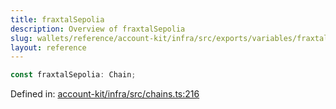 ```yaml
---
title: fraxtalSepolia
description: Overview of fraxtalSepolia
slug: wallets/reference/account-kit/infra/src/exports/variables/fraxtalSepolia
layout: reference
---
```


```ts
const fraxtalSepolia: Chain;
```

Defined in: [account-kit/infra/src/chains.ts:216](https://github.com/alchemyplatform/aa-sdk/blob/e3c1a23e6e03f44bf2db3afddb97a91b175cba58/account-kit/infra/src/chains.ts#L216)
